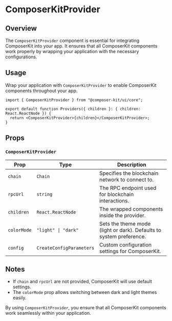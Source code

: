 # ComposerKitProvider

## Overview

The `ComposerKitProvider` component is essential for integrating ComposerKit into your app. It ensures that all ComposerKit components work properly by wrapping your application with the necessary configurations.

## Usage

Wrap your application with `ComposerKitProvider` to enable ComposerKit components throughout your app.

```tsx
import { ComposerKitProvider } from "@composer-kit/ui/core";

export default function Providers({ children }: { children: React.ReactNode }) {
  return <ComposerKitProvider>{children}</ComposerKitProvider>;
}
```

## Props

### `ComposerKitProvider`

| Prop        | Type                     | Description                                                         |
| ----------- | ------------------------ | ------------------------------------------------------------------- |
| `chain`     | `Chain`                  | Specifies the blockchain network to connect to.                     |
| `rpcUrl`    | `string`                 | The RPC endpoint used for blockchain interactions.                  |
| `children`  | `React.ReactNode`        | The wrapped components inside the provider.                         |
| `colorMode` | `"light" \| "dark"`      | Sets the theme mode (light or dark). Defaults to system preference. |
| `config`    | `CreateConfigParameters` | Custom configuration settings for ComposerKit.                      |

## Notes

- If `chain` and `rpcUrl` are not provided, ComposerKit will use default settings.
- The `colorMode` prop allows switching between dark and light themes easily.

By using `ComposerKitProvider`, you ensure that all ComposerKit components work seamlessly within your application.
